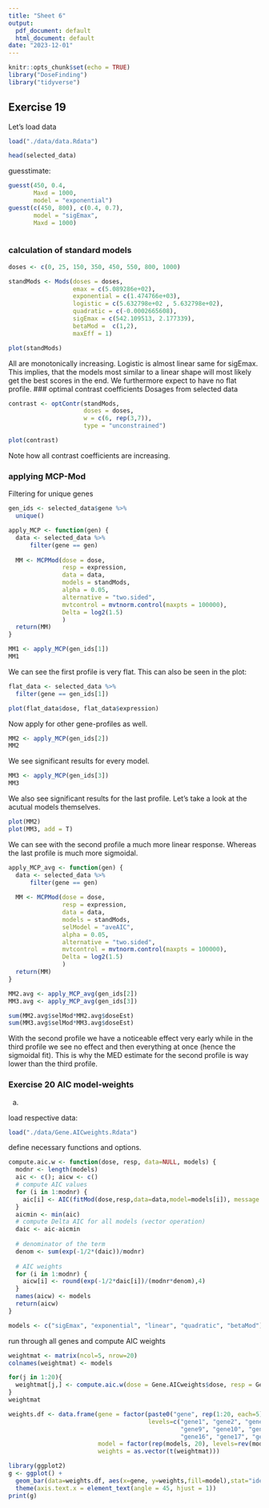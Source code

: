 ```yaml
---
title: "Sheet 6"
output:
  pdf_document: default
  html_document: default
date: "2023-12-01"
---
```


```r
knitr::opts_chunk$set(echo = TRUE)
library("DoseFinding")
library("tidyverse")
```
## Exercise 19

Let's load data
```r
load("./data/data.Rdata")

head(selected_data)
```

guesstimate:
````r
guesst(450, 0.4,
       Maxd = 1000,
       model = "exponential")
guesst(c(450, 800), c(0.4, 0.7),
       model = "sigEmax",
       Maxd = 1000)



````
### calculation of standard models
```r
doses <- c(0, 25, 150, 350, 450, 550, 800, 1000)

standMods <- Mods(doses = doses,
                  emax = c(5.089286e+02),
                  exponential = c(1.474766e+03),
                  logistic = c(5.632798e+02 , 5.632798e+02),
                  quadratic = c(-0.0002665608),
                  sigEmax = c(542.109513, 2.177339),
                  betaMod =  c(1,2),
                  maxEff = 1)

plot(standMods)
```
All are monotonically increasing. Logistic is almost linear same for sigEmax. This implies, that the models most similar to a linear shape will most likely get the best scores in the end. We furthermore expect to have no flat profile.
### optimal contrast coefficients
Dosages from selected data
```r
contrast <- optContr(standMods,
                     doses = doses,
                     w = c(6, rep(3,7)),
                     type = "unconstrained")

plot(contrast)
```

Note how all contrast coefficients are increasing.

### applying MCP-Mod
Filtering for unique genes
```r
gen_ids <- selected_data$gene %>%
  unique()

apply_MCP <- function(gen) {
  data <- selected_data %>%
      filter(gene == gen)
  
  MM <- MCPMod(dose = dose,
               resp = expression,
               data = data,
               models = standMods,
               alpha = 0.05,
               alternative = "two.sided",
               mvtcontrol = mvtnorm.control(maxpts = 100000),
               Delta = log2(1.5)
               )
  return(MM)
}

MM1 <- apply_MCP(gen_ids[1])
MM1
```

We can see the first profile is very flat. This can also be seen in the plot:
```r
flat_data <- selected_data %>%
  filter(gene == gen_ids[1])

plot(flat_data$dose, flat_data$expression)
```

Now apply for other gene-profiles as well.

```r
MM2 <- apply_MCP(gen_ids[2])
MM2
```

We see significant results for every model.
```r
MM3 <- apply_MCP(gen_ids[3])
MM3
```

We also see significant results for the last profile. Let's take a look at the acutual models themselves.
```r
plot(MM2)
plot(MM3, add = T)
```


We can see with the second profile a much more linear response. Whereas the last profile is much more sigmoidal.
```r
apply_MCP_avg <- function(gen) {
  data <- selected_data %>%
      filter(gene == gen)
  
  MM <- MCPMod(dose = dose,
               resp = expression,
               data = data,
               models = standMods,
               selModel = "aveAIC",
               alpha = 0.05,
               alternative = "two.sided",
               mvtcontrol = mvtnorm.control(maxpts = 100000),
               Delta = log2(1.5)
               )
  return(MM)
}

MM2.avg <- apply_MCP_avg(gen_ids[2])
MM3.avg <- apply_MCP_avg(gen_ids[3])

sum(MM2.avg$selMod*MM2.avg$doseEst)
sum(MM3.avg$selMod*MM3.avg$doseEst)
```
With the second profile we have a noticeable effect very early while in the third profile we see no effect and then everything at once (hence the sigmoidal fit). This is why the MED estimate for the second profile is way lower than the third profile. 


### Exercise 20 AIC model-weights
a)

load respective data:
```r
load("./data/Gene.AICweights.Rdata")
```
define necessary functions and options.
```r

compute.aic.w <- function(dose, resp, data=NULL, models) {
  modnr <- length(models)
  aic <- c(); aicw <- c()
  # compute AIC values
  for (i in 1:modnr) {
    aic[i] <- AIC(fitMod(dose,resp,data=data,model=models[i]), message = F)
  }
  aicmin <- min(aic)
  # compute Delta AIC for all models (vector operation)
  daic <- aic-aicmin
  
  # denominator of the term
  denom <- sum(exp(-1/2*(daic))/modnr)
  
  # AIC weights
  for (i in 1:modnr) {
    aicw[i] <- round(exp(-1/2*daic[i])/(modnr*denom),4) 
  }
  names(aicw) <- models
  return(aicw) 
}

models <- c("sigEmax", "exponential", "linear", "quadratic", "betaMod")
```
run through all genes and compute AIC weights
```r
weightmat <- matrix(ncol=5, nrow=20)
colnames(weightmat) <- models

for(j in 1:20){
  weightmat[j,] <- compute.aic.w(dose = Gene.AICweights$dose, resp = Gene.AICweights[,j+1], models = models)
}
weightmat
```

```r
weights.df <- data.frame(gene = factor(paste0("gene", rep(1:20, each=5)), 
                                       levels=c("gene1", "gene2", "gene3", "gene4", "gene5", "gene6", "gene7", "gene8", 
                                                "gene9", "gene10", "gene11", "gene12", "gene13", "gene14", "gene15",
                                                "gene16", "gene17", "gene18", "gene19", "gene20")),
                         model = factor(rep(models, 20), levels=rev(models)),
                         weights = as.vector(t(weightmat)))

library(ggplot2)
g <- ggplot() +
  geom_bar(data=weights.df, aes(x=gene, y=weights,fill=model),stat="identity") +
  theme(axis.text.x = element_text(angle = 45, hjust = 1))
print(g)
```